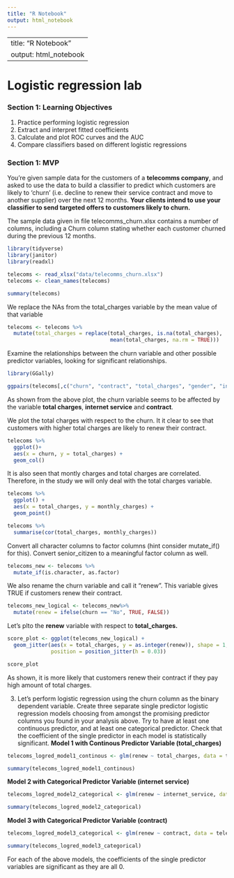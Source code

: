 ```yaml
---
title: "R Notebook"
output: html_notebook
---
```


---
title: "R Notebook"
output: html_notebook
---

# Logistic regression lab


### Section 1: Learning Objectives
1. Practice performing logistic regression
2. Extract and interpret fitted coefficients
3. Calculate and plot ROC curves and the AUC
4. Compare classifiers based on different logistic regressions

### Section 1: MVP
You’re given sample data for the customers of a **telecomms company**, and asked to use the data to build a classifier to predict which customers are likely to ‘churn’ (i.e. decline to renew their service contract and move to another supplier) over the next 12 months. **Your clients intend to use your classifier to send targeted offers to customers likely to churn.**

The sample data given in file telecomms_churn.xlsx contains a number of columns, including a Churn column stating whether each customer churned during the previous 12 months.

```r
library(tidyverse)
library(janitor)
library(readxl)
```



```r
telecoms <- read_xlsx("data/telecomms_churn.xlsx")
telecoms <- clean_names(telecoms)
```

```r
summary(telecoms)
```

We replace the NAs from the total_charges variable by the mean value of that variable
```r
telecoms <- telecoms %>% 
  mutate(total_charges = replace(total_charges, is.na(total_charges),
                                 mean(total_charges, na.rm = TRUE)))
```


Examine the relationships between the churn variable and other possible predictor variables, looking for significant relationships.
```r
library(GGally)
```

```r
ggpairs(telecoms[,c("churn", "contract", "total_charges", "gender", "internet_service")])
```
As shown from the above plot, the churn variable seems to be affected by the variable **total charges**, **internet service** and **contract**. 

We plot the total charges with respect to the churn. It it clear to see that customers with higher total charges are likely to renew their contract.
```r
telecoms %>% 
  ggplot()+
  aes(x = churn, y = total_charges) +
  geom_col()
```

It is also seen that montly charges and total charges are correlated. Therefore, in the study we will only deal with the total charges variable.
```r
telecoms %>% 
  ggplot() +
  aes(x = total_charges, y = monthly_charges) +
  geom_point()  

telecoms %>% 
  summarise(cor(total_charges, monthly_charges))
```

Convert all character columns to factor columns (hint consider mutate_if() for this). Convert senior_citizen to a meaningful factor column as well.
```r
telecoms_new <- telecoms %>% 
  mutate_if(is.character, as.factor)
```

We also rename the churn variable and call it "renew". This variable gives TRUE if customers renew their contract.
```r
telecoms_new_logical <- telecoms_new%>% 
  mutate(renew = ifelse(churn == "No", TRUE, FALSE))
```

Let's plto the **renew** variable with respect to **total_charges.**
```r
score_plot <- ggplot(telecoms_new_logical) +
  geom_jitter(aes(x = total_charges, y = as.integer(renew)), shape = 1, 
              position = position_jitter(h = 0.03))

score_plot
```
As shown, it is more likely that customers renew their contract if they pay high amount of total charges.


3. Let’s perform logistic regression using the churn column as the binary dependent variable. Create three separate single predictor logistic regression models choosing from amongst the promising predictor columns you found in your analysis above. Try to have at least one continuous predictor, and at least one categorical predictor. Check that the coefficient of the single predictor in each model is statistically significant.
**Model 1 with Continous Predictor Variable (total_charges)** 
```r
telecoms_logred_model1_continous <- glm(renew ~ total_charges, data = telecoms_new_logical, family = binomial(link = 'logit'))

summary(telecoms_logred_model1_continous)
```

**Model 2 with Categorical Predictor Variable (internet service)** 
```r
telecoms_logred_model2_categorical <- glm(renew ~ internet_service, data = telecoms_new_logical, family = binomial(link = 'logit'))

summary(telecoms_logred_model2_categorical)
```


**Model 3 with Categorical Predictor Variable (contract)** 
```r
telecoms_logred_model3_categorical <- glm(renew ~ contract, data = telecoms_new_logical, family = binomial(link = 'logit'))

summary(telecoms_logred_model3_categorical)
```

For each of the above models, the coefficients of the single predictor variables are significant as they are all 0.



